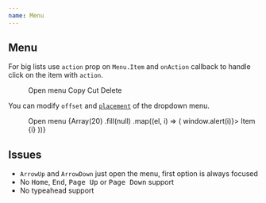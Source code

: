 ```yaml
---
name: Menu
---
```



## Menu

For big lists use `action` prop on `Menu.Item` and `onAction` callback to handle click on the item with `action`.

<Playground>
  <Box p="$8">
    <Menu onAction={typeof window !== 'undefined' ? window.alert : null}>
      <Menu.Button>
        <span>Open menu</span>
        <Icon as={ChevronDownIcon} size="lg" />
      </Menu.Button>
      <Menu.List>
        <Menu.Item action="copy">
          <Icon as="svg" />
          Copy
        </Menu.Item>
        <Menu.Item action="cut">
          <Icon as="svg" />
          Cut
        </Menu.Item>
        <Menu.Item action="delete" css={{ color: '$danger' }}>
          <Icon as={TrashIcon} color="$danger" />
          Delete
        </Menu.Item>
      </Menu.List>
    </Menu>
  </Box>
</Playground>

You can modify `offset` and [`placement`](https://popper.js.org/docs/v2/constructors/#options) of the dropdown menu.

<Playground>
  <ThemeProvider theme="orange">
    <Box p="$8">
      <Menu>
        <Menu.Button>
          <span>Open menu</span>
          <Icon as={ChevronDownIcon} size="lg" />
        </Menu.Button>
        <Menu.List offset={0} placement="right-start">
          {Array(20)
            .fill(null)
            .map((el, i) => (
              <Menu.Item key={i} onClick={() => window.alert(i)}>
                Item {i}
              </Menu.Item>
            ))}
        </Menu.List>
      </Menu>
    </Box>
  </ThemeProvider>
</Playground>

## Issues

- `ArrowUp` and `ArrowDown` just open the menu, first option is always focused
- No <kbd>Home</kbd>, <kbd>End</kbd>, <kbd>Page Up</kbd> or <kbd>Page Down</kbd> support
- No typeahead support

<Playground>
  <Box p="$8">
    <Menu>
      <Menu.Button variant="outline">
        <Icon as={ChevronDownIcon} size="lg" />
      </Menu.Button>
      <Menu.List>
        <Dialog>
          <Dialog.Trigger as={Menu.Item} css={{ color: '$danger' }} display="flex" variant="transparent">
            <Icon size="md" as={TrashIcon} />
            <span>Delete</span>
          </Dialog.Trigger>
          {(close) => (
            <Dialog.Modal>
              <Dialog.Title level={3}>Delete topic?</Dialog.Title>
              <div onClick={(e) => console.log(e.defaultPrevented, 'click')}>divkda;dka;s</div>
            </Dialog.Modal>
          )}
        </Dialog>
      </Menu.List>
    </Menu>
  </Box>
</Playground>
